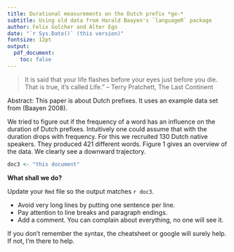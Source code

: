 ```yaml
---
title: Durational measurements on the Dutch prefix *ge-*
subtitle: Using old data from Harald Baayen's `languageR` package
author: Felix Golcher and Alter Ego
date: "`r Sys.Date()` (this version)"
fontsize: 12pt
output:
  pdf_document:
    toc: false
---
```


<!-- This quotation has zero connection to Dutch language processing! -->
> It is said that your life flashes before your eyes just before you die.\newline
> That is true, it's called Life.”\newline
> -- Terry Pratchett, The Last Continent

Abstract:
This paper is about Dutch prefixes. 
It uses an example data set from (Baayen 2008).

We tried to figure out if the frequency of a word has an influence on the duration of Dutch prefixes. 
Intuitively one could assume that with the duration drops with frequency.
For this we recruited 130 Dutch native speakers.
They produced 421 different words.
Figure 1 gives an overview of the data. We clearly see a downward trajectory.


```r
doc3 <- "this document"
```

\vfill
**\textcolor{gray}{Template to be reproduced ends here}**

**What shall we do?**

Update your `Rmd` file so the output matches `r doc3`.

* Avoid very long lines by putting one sentence per line.
* Pay attention to line breaks and paragraph endings.
* Add a comment. You can complain about everything, no one will see it.

If you don't remember the syntax, the cheatsheet or google will surely help. If not, I'm there to help.
